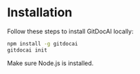 # Installation

Follow these steps to install GitDocAI locally:

```bash
npm install -g gitdocai
gitdocai init
```

Make sure Node.js is installed.
